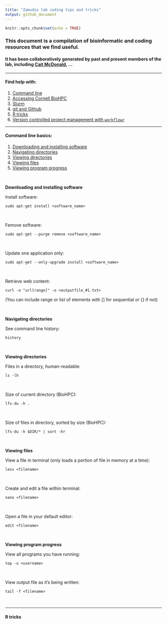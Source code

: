```yaml
---
title: "Zamudio lab coding tips and tricks"
output: github_document
---
```


```r
knitr::opts_chunk$set(echo = TRUE)
```


### This document is a compilation of bioinformatic and coding resources that we find useful.

#### It has been collaboratively generated by past and present members of the lab, including [Cait McDonald](https://caitmcdonald.github.io/), ...

-----

#### Find help with:

1. [Command line](#Command-line-basics)
1. [Accessing Cornell BioHPC]()
1. [Slurm](https://github.com/caitmcdonald/parallel_computing/blob/master/slurm_scripting.md)
1. [git and Github](https://github.com/caitmcdonald/Zamudio_git_intro/blob/master/README.md)
1. [R tricks](#R-tricks)
1. [Version controlled project management with `workflowr`](https://jdblischak.github.io/workflowr/index.html)


-----

#### Command line basics:

1. [Downloading and installing software](#Downloading-and-installing)
1. [Navigating directories](#Navigating-directories)
1. [Viewing directories](#Viewing-directories)
1. [Viewing files](#Viewing-files)
1. [Viewing program progress](#Viewing-program-progress)

<br>

__Downloading and installing software__

Install software:
```
sudo apt-get install <software_name>
```
<br>


Femove software:
```
sudo apt-get --purge remove <software_name>
```
<br>

Update one application only:
```
sudo apt-get --only-upgrade install <software_name>
```
<br>

Retrieve web content:
```
curl -o "url[range]" -o <outputfile_#1.txt> 
```
(You can include range or list of elements with [] for sequential or {} if not)

<br>

__Navigating directories__

See command line history:
```
history
```
<br>


__Viewing directories__

Files in a directory, human-readable:
```
ls -lh
```
<br>

Size of current directory (BioHPC):
```
lfs-du -h .
```
<br>

Size of files in directory, sorted by size (BioHPC):
```
lfs-du -h $DIR/* | sort -hr
```
<br>


__Viewing files__

View a file in terminal (only loads a portion of file in memory at a time):
```
less <filename>
```
<br>

Create and edit a file within terminal:
```
nano <filename>
```
<br>

Open a file in your default editor:
```
edit <filename>
```
<br>


__Viewing program progress__

View all programs you have running:
```
top -u <username>
```
<br>

View output file as it's being written:
```
tail -f <filename>
```

<br>

-----


#### R tricks
